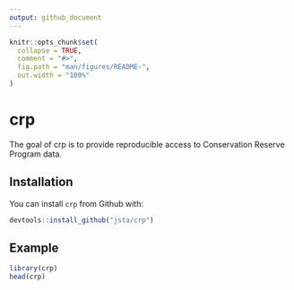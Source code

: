 ```yaml
---
output: github_document
---
```


<!-- README.md is generated from README.Rmd. Please edit that file -->

```r
knitr::opts_chunk$set(
  collapse = TRUE,
  comment = "#>",
  fig.path = "man/figures/README-",
  out.width = "100%"
)
```
# crp

The goal of crp is to provide reproducible access to Conservation Reserve Program data.

## Installation

You can install `crp` from Github with:

``` r
devtools::install_github("jsta/crp")
```

## Example

```r
library(crp)
head(crp)
```

